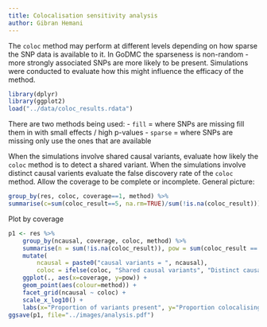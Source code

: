 ```yaml
---
title: Colocalisation sensitivity analysis
author: Gibran Hemani
---
```



The `coloc` method may perform at different levels depending on how sparse the SNP data is available to it. In GoDMC the sparseness is non-random - more strongly associated SNPs are more likely to be present. Simulations were conducted to evaluate how this might influence the efficacy of the method.


```r
library(dplyr)
library(ggplot2)
load("../data/coloc_results.rdata")
```

There are two methods being used: 
- `fill` = where SNPs are missing fill them in with small effects / high p-values 
- `sparse` = where SNPs are missing only use the ones that are available

When the simulations involve shared causal variants, evaluate how likely the `coloc` method is to detect a shared variant. When the simulations involve distinct causal varients evaluate the false discovery rate of the `coloc` method. Allow the coverage to be complete or incomplete. General picture:

```r
group_by(res, coloc, coverage==1, method) %>%
summarise(c=sum(coloc_result==5, na.rm=TRUE)/sum(!is.na(coloc_result)))
```

Plot by coverage

```r
p1 <- res %>%
	group_by(ncausal, coverage, coloc, method) %>%
	summarise(n = sum(!is.na(coloc_result)), pow = sum(coloc_result == 5, na.rm=T) / n) %>%
	mutate(
		ncausal = paste0("causal variants = ", ncausal),
		coloc = ifelse(coloc, "Shared causal variants", "Distinct causal variants")) %>%
	ggplot(., aes(x=coverage, y=pow)) +
	geom_point(aes(colour=method)) +
	facet_grid(ncausal ~ coloc) +
	scale_x_log10() +
	labs(x="Proportion of variants present", y="Proportion colocalising")
ggsave(p1, file="../images/analysis.pdf")
```

